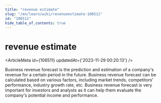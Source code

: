 ```yaml
---
title: "revenue estimate"
slug: "/en/learn/wiki/revenueestimate-106511"
id: "106511"
hide_table_of_contents: true
---
```



# revenue estimate

<ArticleMeta id={106511} updatedAt={'2023-11-29 00:20:13'} />
<div className='border-solid border-b border-t-0 my-4 border-[var(--ifm-color-gray-300)]' />

Business revenue forecast is the prediction and estimation of a company's revenue for a certain period in the future. Business revenue forecast can be calculated based on various factors, including market trends, competitors' performance, industry growth rate, etc. Business revenue forecast is very important for investors and analysts as it can help them evaluate the company's potential income and performance.
